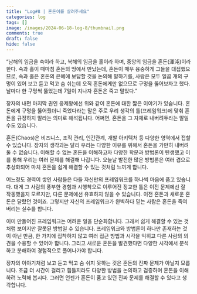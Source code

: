 ```yaml
---
title: "Log#8 | 혼돈이를 살려주세요"
categories: log
tags: []
image: /images/2024-06-18-log-8/thumbnail.png
comments: true
draft: false
hide: false
---
```


“남해의 임금을 숙이라 하고, 북해의 임금을 홀이라 하며, 중앙의 임금을 혼돈(渾沌)이라 한다. 숙과 홀이 때마침 혼돈의 땅에서 만났는데, 혼돈이 매우 융숭하게 그들을 대접했으므로, 숙과 홀은 혼돈의 은혜에 보답할 것을 논의해 말하기를, 사람은 모두 일곱 개의 구멍이 있어 보고 듣고 먹고 숨 쉬는데 오직 혼돈에게만 없으므로 구멍을 뚫어보자고 했다. 날마다 한 구멍씩 뚫었는데 7일이 지나자 혼돈은 죽고 말았다.”

장자의 내편 마지막 권인 응제왕에선 위와 같이 혼돈에 대한 짧은 이야기가 있습니다. 혼돈에게 구멍을 뚫어줬더니 죽었다라는 말은 주로 우리 생각의 틀(프레임워크)에 맞춰 혼돈을 규정하지 말라는 의미로 해석됩니다. 어쩌면, 혼돈을 그 자체로 내버려두라는 말일 수도 있습니다.

혼돈(Chaos)은 비즈니스, 조직 관리, 인간관계, 개발 아키텍처 등 다양한 영역에서 접할 수 있습니다. 장자의 생각과는 달리 우리는 다양한 이유를 위해서 혼돈을 가만히 내버려둘 수 없습니다. 이해할 수 없는 혼돈을 이해하고자 다양한 학문과 방법론이 탄생했고 이를 통해 우리는 여러 문제를 해결해 나갑니다. 오늘날 발전한 많은 방법론은 여러 겹으로 추상화되어 마치 혼돈을 쉽게 해결할 수 있는 것처럼 느끼게 합니다. 

어느정도 경력이 쌓인 사람들은 다들 자신만의 프레임워크를 하나씩 마음에 품고 있습니다. 대게 그 사람의 풍부한 경험과 시행착오로 이루어진 정교한 틀은 이전 문제에선 잘 작동했을지 모르지만, 다른 문제에선 유효하지 않을 수 있습니다. 이전 혼돈과 새로운 혼돈은 달랐던 것이죠. 그렇지만 자신의 프레임워크가 완벽하다 믿는 사람은 혼돈을 죽여버리는 실수를 합니다.

이미 만들어진 프레임워크는 어려운 일을 단순화합니다. 그래서 쉽게 해결할 수 있는 것처럼 보이지만 잘못된 방법일 수 있습니다. 프레임워크와 방법론이 하나만 존재하는 것이 아닌 만큼, 한 가지에 집착하지 않고 여러 접근 방법과 시각을 익히고 다른 사람의 의견을 수용할 수 있어야 합니다. 그리고 새로운 혼돈을 발견했다면 다양한 시각에서 분석하고 분해하여 경험적으로 풀어나가야 합니다.

장자의 이야기처럼 보고 듣고 먹고 숨 쉬지 못하는 것은 혼돈의 진짜 문제가 아닐지 모릅니다. 조금 더 시간이 걸리고 힘들지라도 다양한 방법을 논의하고 검증하며 혼돈을 이해하려 노력해 봅시다. 그러면 언젠가 혼돈이 품고 있던 진짜 문제를 해결할 수 있다고 생각합니다.
